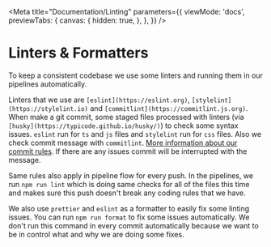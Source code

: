 
<Meta
  title="Documentation/Linting"
  parameters={{
    viewMode: 'docs',
    previewTabs: {
      canvas: {
        hidden: true,
      },
    },
  }}
/>

# Linters & Formatters

To keep a consistent codebase we use some linters and running them in our pipelines automatically.

Linters that we use are `[eslint](https://eslint.org)`, `[stylelint](https://stylelint.io)` and
`[commitlint](https://commitlint.js.org)`. When make a git commit, some staged files processed with linters (via
`[husky](https://typicode.github.io/husky/)`) to check some syntax issues. `eslint` run for `ts` and `js` files and
`stylelint` run for `css` files. Also we check commit message with `commitlint`. [More information about our commit
rules](/docs/documentation-commit-rules--page). If there are any issues commit will be
interrupted with the message.

Same rules also apply in pipeline flow for every push. In the pipelines, we run `npm run lint` which is doing same
checks for all of the files this time and makes sure this push doesn't break any coding rules that we have.

We also use `prettier` and `eslint` as a formatter to easily fix some linting issues. You can run `npm run format` to
fix some issues automatically. We don't run this command in every commit automatically because we want to be in control
what and why we are doing some fixes.
